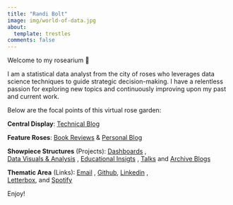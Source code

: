```yaml
---
title: "Randi Bolt"
image: img/world-of-data.jpg
about:
  template: trestles
comments: false
---
```


Welcome to my rosearium 🌹

I am a statistical data analyst from the city of roses who leverages data science techniques to guide strategic decision-making. I have a relentless passion for exploring new topics and continuously improving upon my past and current work. 

Below are the focal points of this virtual rose garden:

**Central Display**:  [Technical Blog](https://www.rbolt.me/blog/technical-blog/blog)

**Feature Roses**: [Book Reviews](https://www.rbolt.me/blog/book-reviews/blog) & [Personal Blog](https://www.rbolt.me/blog/personal-blog/blog)

**Showpiece Structures** (Projects): [Dashboards](https://www.rbolt.me/projects/dashboards) ,  <br>[Data Visuals & Analysis](https://www.rbolt.me/projects/data-visuals-and-analysis) , [Educational Insigts](https://www.rbolt.me/projects/educational-insights) ,  [Talks](https://www.rbolt.me/projects/talks) and [Archive Blogs](https://www.rbolt.me/projects/technical-blogs) 

**Thematic Area** (Links):
[Email](randibolt93@gmail.com) , [Github](https://www.rbolt.me/links/github), [Linkedin](https://www.rbolt.me/links/linkedin) , <br>[Letterbox](https://www.rbolt.me/links/letterboxd), and [Spotify](https://www.rbolt.me/links/spotify)


Enjoy! 